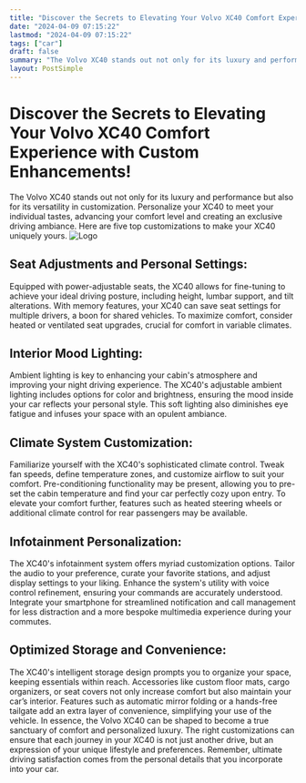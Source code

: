```yaml
---
title: "Discover the Secrets to Elevating Your Volvo XC40 Comfort Experience with Custom Enhancements!"
date: "2024-04-09 07:15:22"
lastmod: "2024-04-09 07:15:22"
tags: ["car"]
draft: false
summary: "The Volvo XC40 stands out not only for its luxury and performance but also for its versatility in customization. Personalize your XC40 to meet your individual tastes, advancing your comfort level and creating an exclusive driving ambiance. Here are five top customizations to make your XC40 uniquely yours."
layout: PostSimple
---
```

# Discover the Secrets to Elevating Your Volvo XC40 Comfort Experience with Custom Enhancements!
The Volvo XC40 stands out not only for its luxury and performance but also for its versatility in customization. Personalize your XC40 to meet your individual tastes, advancing your comfort level and creating an exclusive driving ambiance. Here are five top customizations to make your XC40 uniquely yours.
<img alt="Logo" class="lazyImg" data-src="https://cdn.seniorsselection.com/src_image/5c41992851f217b06126291f535d0b16.webp" src="/statics/image/loading.webp"/>
## Seat Adjustments and Personal Settings:
Equipped with power-adjustable seats, the XC40 allows for fine-tuning to achieve your ideal driving posture, including height, lumbar support, and tilt alterations. With memory features, your XC40 can save seat settings for multiple drivers, a boon for shared vehicles. To maximize comfort, consider heated or ventilated seat upgrades, crucial for comfort in variable climates.
## Interior Mood Lighting:
Ambient lighting is key to enhancing your cabin's atmosphere and improving your night driving experience. The XC40's adjustable ambient lighting includes options for color and brightness, ensuring the mood inside your car reflects your personal style. This soft lighting also diminishes eye fatigue and infuses your space with an opulent ambiance.
## Climate System Customization:
Familiarize yourself with the XC40's sophisticated climate control. Tweak fan speeds, define temperature zones, and customize airflow to suit your comfort.
Pre-conditioning functionality may be present, allowing you to pre-set the cabin temperature and find your car perfectly cozy upon entry. To elevate your comfort further, features such as heated steering wheels or additional climate control for rear passengers may be available.
## Infotainment Personalization:
The XC40's infotainment system offers myriad customization options. Tailor the audio to your preference, curate your favorite stations, and adjust display settings to your liking. Enhance the system's utility with voice control refinement, ensuring your commands are accurately understood. Integrate your smartphone for streamlined notification and call management for less distraction and a more bespoke multimedia experience during your commutes.
## Optimized Storage and Convenience:
The XC40's intelligent storage design prompts you to organize your space, keeping essentials within reach. Accessories like custom floor mats, cargo organizers, or seat covers not only increase comfort but also maintain your car’s interior. Features such as automatic mirror folding or a hands-free tailgate add an extra layer of convenience, simplifying your use of the vehicle.
In essence, the Volvo XC40 can be shaped to become a true sanctuary of comfort and personalized luxury. The right customizations can ensure that each journey in your XC40 is not just another drive, but an expression of your unique lifestyle and preferences. Remember, ultimate driving satisfaction comes from the personal details that you incorporate into your car.
        